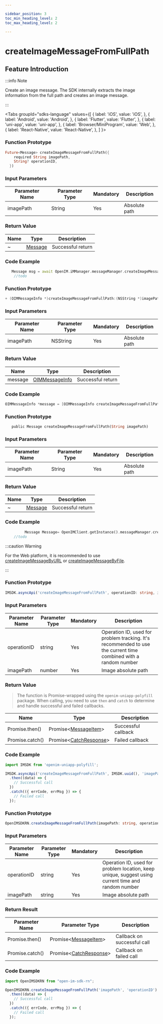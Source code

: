 ```yaml
---

sidebar_position: 3
toc_min_heading_level: 2
toc_max_heading_level: 2

---
```


# createImageMessageFromFullPath

## Feature Introduction

:::info Note

Create an image message. The SDK internally extracts the image information from the full path and creates an image message.

:::

<Tabs
groupId="sdks-language"
values={[
{ label: 'iOS', value: 'iOS', },
{ label: 'Android', value: 'Android', },
{ label: 'Flutter', value: 'Flutter', },
{ label: 'uni-app', value: 'uni-app', },
{ label: 'Browser/MiniProgram', value: 'Web', },
{ label: 'React-Native', value: 'React-Native', },
]
}>

<TabItem value="Flutter">

### Function Prototype

```dart showLineNumbers
Future<Message> createImageMessageFromFullPath({
    required String imagePath,
    String? operationID,
  })
```

### Input Parameters

| Parameter Name | Parameter Type | Mandatory | Description |
| -------------- | -------------- | --------- | ----------- |
| imagePath      | String         | Yes       | Absolute path |

### Return Value

| Name | Type                                                  | Description |
| ---- | ----------------------------------------------------- | ----------- |
| ~    | [Message](/class/message/messageInfo.mdx) | Successful return |

### Code Example

```dart showLineNumbers
   Message msg = await OpenIM.iMManager.messageManager.createImageMessageFromFullPath(imagePath: imagePath);
    //todo
```

</TabItem>

<TabItem value="iOS">

### Function Prototype

```swift showLineNumbers
+ (OIMMessageInfo *)createImageMessageFromFullPath:(NSString *)imagePath;
```

### Input Parameters

| Parameter Name | Parameter Type | Mandatory | Description |
| -------------- | -------------- | --------- | ----------- |
| imagePath      | NSString      | Yes       | Absolute path |

### Return Value

| Name    | Type                                                      | Description |
| ------- | --------------------------------------------------------- | ----------- |
| message | [OIMMessageInfo](/class/message/messageInfo.mdx) | Successful return |

### Code Example

```swift showLineNumbers
OIMMessageInfo *message = [OIMMessageInfo createImageMessageFromFullPath:@""];
```

</TabItem>

<TabItem value="Android">

### Function Prototype

```dart showLineNumbers
   public Message createImageMessageFromFullPath(String imagePath)
```

### Input Parameters

| Parameter Name | Parameter Type | Mandatory | Description |
| -------------- | -------------- | --------- | ----------- |
| imagePath      | String         | Yes       | Absolute path |

### Return Value

| Name | Type                                                  | Description |
| ---- | ----------------------------------------------------- | ----------- |
| ~    | [Message](/class/message/messageInfo.mdx) | Successful return |

### Code Example

```dart showLineNumbers
         Message Message= OpenIMClient.getInstance().messageManager.createImageMessageFromFullPath(imagePath);
    //todo
```

</TabItem>

<TabItem value="Web">

:::caution Warning

For the Web platform, it is recommended to use [createImageMessageByURL](/api/message/createImageMessageByURL.mdx) or [createImageMessageByFile](/api/message/createImageMessageByFile.mdx).

:::

</TabItem>

<TabItem value="uni-app">

### Function Prototype

```ts showLineNumbers
IMSDK.asyncApi('createImageMessageFromFullPath', operationID: string, imagePath: string): Promise<MessageItem>
```

### Input Parameters

| Parameter Name | Parameter Type | Mandatory | Description                                             |
| -------------- | -------------- | --------- | ------------------------------------------------------- |
| operationID    | string         | Yes       | Operation ID, used for problem tracking. It's recommended to use the current time combined with a random number |
| imagePath      | number         | Yes       | Image absolute path                                     |

### Return Value

> The function is Promise-wrapped using the `openim-uniapp-polyfill` package. When calling, you need to use `then` and `catch` to determine and handle successful and failed callbacks.

| Name            | Type                                                      | Description     |
| --------------- | --------------------------------------------------------- | --------------- |
| Promise.then()  | Promise<[MessageItem](/class/message/messageInfo.mdx)\> | Successful callback |
| Promise.catch() | Promise<[CatchResponse](/class/response.mdx)\>          | Failed callback     |

### Code Example

```js showLineNumbers
import IMSDK from 'openim-uniapp-polyfill';

IMSDK.asyncApi('createImageMessageFromFullPath', IMSDK.uuid(), 'imagePath')
  .then((data) => {
    // Successful call
  })
  .catch(({ errCode, errMsg }) => {
    // Failed call
  });
```

</TabItem>
<TabItem value="React-Native">

### Function Prototype

```ts showLineNumbers
OpenIMSDKRN.createImageMessageFromFullPath(imagePath: string, operationID: string): Promise<MessageItem>
```

### Input Parameters

| Parameter Name    | Parameter Type | Mandatory | Description                                                   |
| ----------- | -------- | -------- | ------------------------------------------------------- |
| operationID | string   | Yes       | Operation ID, used for problem location, keep unique, suggest using current time and random number |
| imagePath   | string   | Yes       | Image absolute path                                            |

### Return Result

| Parameter Name        | Parameter Type                                                         | Description        |
| --------------- | ---------------------------------------------------------------- | ------------ |
| Promise.then()  | Promise<[MessageItem](/class/message/messageInfo.mdx)\> | Callback on successful call |
| Promise.catch() | Promise<[CatchResponse](/class/response.mdx)\>          | Callback on failed call |

### Code Example

```js showLineNumbers
import OpenIMSDKRN from "open-im-sdk-rn";

OpenIMSDKRN.createImageMessageFromFullPath('imagePath', 'operationID')
  .then((data) => {
    // Successful call
  })
  .catch(({ errCode, errMsg }) => {
    // Failed call
  });
```

</TabItem>
</Tabs>